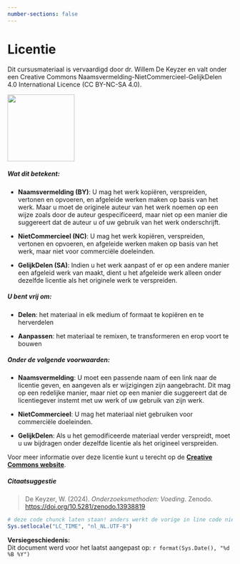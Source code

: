 ```yaml
---
number-sections: false
---
```


# Licentie {.unnumbered .exclude}

Dit cursusmateriaal is vervaardigd door dr. Willem De Keyzer en valt onder een Creative Commons Naamsvermelding-NietCommercieel-GelijkDelen 4.0 International Licence (CC BY-NC-SA 4.0).

![](img/CC_BY-NC-ND.png){width="150"}

##### Wat dit betekent: {.unnumbered .exclude}

-   **Naamsvermelding (BY)**: U mag het werk kopiëren, verspreiden, vertonen en opvoeren, en afgeleide werken maken op basis van het werk. Maar u moet de originele auteur van het werk noemen op een wijze zoals door de auteur gespecificeerd, maar niet op een manier die suggereert dat de auteur u of uw gebruik van het werk onderschrijft.

-   **NietCommercieel (NC)**: U mag het werk kopiëren, verspreiden, vertonen en opvoeren, en afgeleide werken maken op basis van het werk, maar niet voor commerciële doeleinden.

-   **GelijkDelen (SA)**: Indien u het werk aanpast of er op een andere manier een afgeleid werk van maakt, dient u het afgeleide werk alleen onder dezelfde licentie als het originele werk te verspreiden.

##### U bent vrij om: {.unnumbered .exclude}

-   **Delen**: het materiaal in elk medium of formaat te kopiëren en te herverdelen

-   **Aanpassen**: het materiaal te remixen, te transformeren en erop voort te bouwen

##### Onder de volgende voorwaarden: {.unnumbered .exclude}

-   **Naamsvermelding**: U moet een passende naam of een link naar de licentie geven, en aangeven als er wijzigingen zijn aangebracht. Dit mag op een redelijke manier, maar niet op een manier die suggereert dat de licentiegever instemt met uw werk of uw gebruik van zijn werk.

-   **NietCommercieel**: U mag het materiaal niet gebruiken voor commerciële doeleinden.

-   **GelijkDelen**: Als u het gemodificeerde materiaal verder verspreidt, moet u uw bijdragen onder dezelfde licentie als het origineel verspreiden.

Voor meer informatie over deze licentie kunt u terecht op de [**Creative Commons website**](https://creativecommons.org/licenses/by-nc-sa/4.0/deed.nl).

##### Citaatsuggestie {.unnumbered .exclude}

> De Keyzer, W. (2024). *Onderzoeksmethoden: Voeding*. Zenodo. <https://doi.org/10.5281/zenodo.13938819>

<!-- Endnote^®^/Zotero^®^ citaatbestand\ -->

<!-- <a href="my_reference.ris" download>Referentie</a> (download) -->

```r
# deze code chunck laten staan! anders werkt de vorige in line code niet
Sys.setlocale("LC_TIME", "nl_NL.UTF-8") 
```

**Versiegeschiedenis:**\
Dit document werd voor het laatst aangepast op: `r format(Sys.Date(), "%d %B %Y")`
